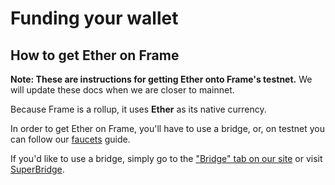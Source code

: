 # Funding your wallet

## How to get Ether on Frame

**Note: These are instructions for getting Ether onto Frame's testnet.** We will update these docs when we are closer to mainnet.

Because Frame is a rollup, it uses **Ether** as its native currency.

In order to get Ether on Frame, you'll have to use a bridge, or, on testnet you can follow our [faucets](/tools_integrations/faucets.md) guide.

If you'd like to use a bridge, simply go to the ["Bridge" tab on our site](https://www.frame.xyz/bridge) or visit [SuperBridge](https://frame-testnet.testnets.superbridge.app).
